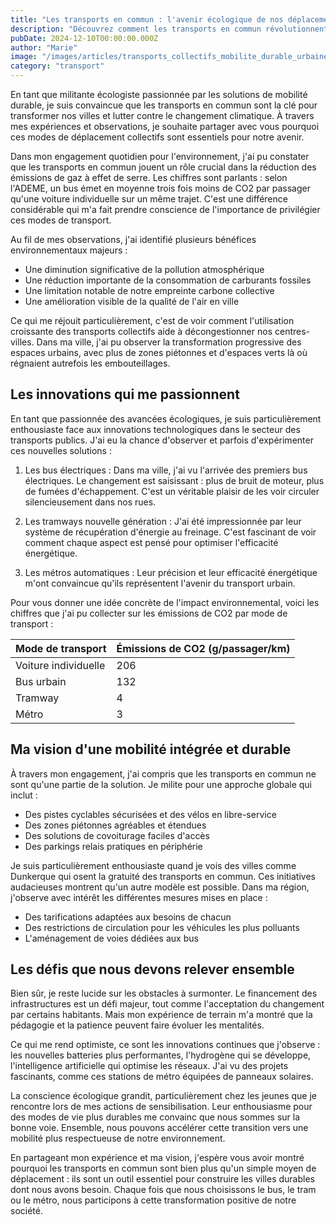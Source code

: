 ```yaml
---
title: "Les transports en commun : l'avenir écologique de nos déplacements urbains"
description: "Découvrez comment les transports en commun révolutionnent la mobilité urbaine et contribuent à un avenir plus durable"
pubDate: 2024-12-10T00:00:00.000Z
author: "Marie"
image: "/images/articles/transports_collectifs_mobilite_durable_urbaine.webp"
category: "transport"
---
```


En tant que militante écologiste passionnée par les solutions de mobilité durable, je suis convaincue que les transports en commun sont la clé pour transformer nos villes et lutter contre le changement climatique. À travers mes expériences et observations, je souhaite partager avec vous pourquoi ces modes de déplacement collectifs sont essentiels pour notre avenir.

Dans mon engagement quotidien pour l'environnement, j'ai pu constater que les transports en commun jouent un rôle crucial dans la réduction des émissions de gaz à effet de serre. Les chiffres sont parlants : selon l'ADEME, un bus émet en moyenne trois fois moins de CO2 par passager qu'une voiture individuelle sur un même trajet. C'est une différence considérable qui m'a fait prendre conscience de l'importance de privilégier ces modes de transport.

Au fil de mes observations, j'ai identifié plusieurs bénéfices environnementaux majeurs :
- Une diminution significative de la pollution atmosphérique
- Une réduction importante de la consommation de carburants fossiles
- Une limitation notable de notre empreinte carbone collective
- Une amélioration visible de la qualité de l'air en ville

Ce qui me réjouit particulièrement, c'est de voir comment l'utilisation croissante des transports collectifs aide à décongestionner nos centres-villes. Dans ma ville, j'ai pu observer la transformation progressive des espaces urbains, avec plus de zones piétonnes et d'espaces verts là où régnaient autrefois les embouteillages.

## Les innovations qui me passionnent

En tant que passionnée des avancées écologiques, je suis particulièrement enthousiaste face aux innovations technologiques dans le secteur des transports publics. J'ai eu la chance d'observer et parfois d'expérimenter ces nouvelles solutions :

1. Les bus électriques : Dans ma ville, j'ai vu l'arrivée des premiers bus électriques. Le changement est saisissant : plus de bruit de moteur, plus de fumées d'échappement. C'est un véritable plaisir de les voir circuler silencieusement dans nos rues.

2. Les tramways nouvelle génération : J'ai été impressionnée par leur système de récupération d'énergie au freinage. C'est fascinant de voir comment chaque aspect est pensé pour optimiser l'efficacité énergétique.

3. Les métros automatiques : Leur précision et leur efficacité énergétique m'ont convaincue qu'ils représentent l'avenir du transport urbain.

Pour vous donner une idée concrète de l'impact environnemental, voici les chiffres que j'ai pu collecter sur les émissions de CO2 par mode de transport :

| Mode de transport | Émissions de CO2 (g/passager/km) |
|-------------------|----------------------------------|
| Voiture individuelle | 206 |
| Bus urbain | 132 |
| Tramway | 4 |
| Métro | 3 |

## Ma vision d'une mobilité intégrée et durable

À travers mon engagement, j'ai compris que les transports en commun ne sont qu'une partie de la solution. Je milite pour une approche globale qui inclut :

- Des pistes cyclables sécurisées et des vélos en libre-service
- Des zones piétonnes agréables et étendues
- Des solutions de covoiturage faciles d'accès
- Des parkings relais pratiques en périphérie

Je suis particulièrement enthousiaste quand je vois des villes comme Dunkerque qui osent la gratuité des transports en commun. Ces initiatives audacieuses montrent qu'un autre modèle est possible. Dans ma région, j'observe avec intérêt les différentes mesures mises en place :
- Des tarifications adaptées aux besoins de chacun
- Des restrictions de circulation pour les véhicules les plus polluants
- L'aménagement de voies dédiées aux bus

## Les défis que nous devons relever ensemble

Bien sûr, je reste lucide sur les obstacles à surmonter. Le financement des infrastructures est un défi majeur, tout comme l'acceptation du changement par certains habitants. Mais mon expérience de terrain m'a montré que la pédagogie et la patience peuvent faire évoluer les mentalités.

Ce qui me rend optimiste, ce sont les innovations continues que j'observe : les nouvelles batteries plus performantes, l'hydrogène qui se développe, l'intelligence artificielle qui optimise les réseaux. J'ai vu des projets fascinants, comme ces stations de métro équipées de panneaux solaires.

La conscience écologique grandit, particulièrement chez les jeunes que je rencontre lors de mes actions de sensibilisation. Leur enthousiasme pour des modes de vie plus durables me convainc que nous sommes sur la bonne voie. Ensemble, nous pouvons accélérer cette transition vers une mobilité plus respectueuse de notre environnement.

En partageant mon expérience et ma vision, j'espère vous avoir montré pourquoi les transports en commun sont bien plus qu'un simple moyen de déplacement : ils sont un outil essentiel pour construire les villes durables dont nous avons besoin. Chaque fois que nous choisissons le bus, le tram ou le métro, nous participons à cette transformation positive de notre société.
